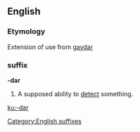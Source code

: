 ==English==
===Etymology===
Extension of use from [[gaydar]]

===suffix===
'''-dar'''
#{{usually|jocular}} A supposed ability to [[detect]] something.

[[Category:English suffixes]]
[[ku:-dar]]